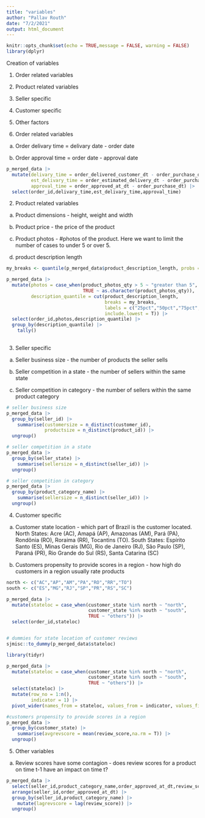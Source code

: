 ```yaml
---
title: "variables"
author: "Pallav Routh"
date: "7/2/2021"
output: html_document
---
```


```r
knitr::opts_chunk$set(echo = TRUE,message = FALSE, warning = FALSE)
library(dplyr)
```

Creation of variables

1. Order related variables

2. Product related variables

3. Seller specific

4. Customer specific

5. Other factors




1. Order related variables

a. Order delivary time = delivary date - order date

b. Order approval time = order date - approval date

```r
p_merged_data |> 
  mutate(delivary_time = order_delivered_customer_dt - order_purchase_dt,
         est_delivary_time = order_estimated_delivery_dt - order_purchase_dt,
         approval_time = order_approved_at_dt - order_purchase_dt) |> 
  select(order_id,delivary_time,est_delivary_time,approval_time)
```

2. Product related variables

a. Product dimensions - height, weight and width

b. Product price - the price of the product

c. Product photos - #photos of the product. Here we want to limit the number of cases to under 5 or over 5. 

d. product description length

```r
my_breaks <- quantile(p_merged_data$product_description_length, probs = c(0:4)/4)

p_merged_data |> 
  mutate(photos = case_when(product_photos_qty > 5 ~ "greater than 5",
                            TRUE ~ as.character(product_photos_qty)),
         description_quantile = cut(product_description_length,
                                    breaks = my_breaks,
                                    labels = c("25pct","50pct","75pct","100pct"),
                                    include.lowest = T)) |> 
  select(order_id,photos,description_quantile) |> 
  group_by(description_quantile) |> 
    tally()
  
```

3. Seller specific

a. Seller business size - the number of products the seller sells

b. Seller competition in a state - the number of sellers within the same state

c. Seller competition in category - the number of sellers within the same product category

```r
# seller business size
p_merged_data |> 
  group_by(seller_id) |> 
    summarise(customersize = n_distinct(customer_id),
              productsize = n_distinct(product_id)) |> 
  ungroup()

# seller competition in a state
p_merged_data |> 
  group_by(seller_state) |> 
    summarise(sellersize = n_distinct(seller_id)) |> 
  ungroup()

# seller competition in category
p_merged_data |> 
  group_by(product_category_name) |> 
    summarise(sellersize = n_distinct(seller_id)) |> 
  ungroup()
```

4. Customer specific

a. Customer state location - which part of Brazil is the customer located. 
North States: Acre (AC), Amapá (AP), Amazonas (AM), Pará (PA), Rondônia (RO), Roraima (RR), Tocantins (TO). South States: Espírito Santo (ES), Minas Gerais (MG), Rio de Janeiro (RJ), São Paulo (SP), Paraná (PR), Rio Grande do Sul (RS), Santa Catarina (SC)

b. Customers propensity to provide scores in a region - how high do customers in a region usually rate products

```r
north <- c("AC","AP","AM","PA","RO","RR","TO")
south <- c("ES","MG","RJ","SP","PR","RS","SC")

p_merged_data |> 
  mutate(stateloc = case_when(customer_state %in% north ~ "north",
                              customer_state %in% south ~ "south",
                              TRUE ~ "others")) |> 
  select(order_id,stateloc)


# dummies for state location of customer reviews
sjmisc::to_dummy(p_merged_data$stateloc)

library(tidyr)

p_merged_data |> 
  mutate(stateloc = case_when(customer_state %in% north ~ "north",
                              customer_state %in% south ~ "south",
                              TRUE ~ "others")) |> 
  select(stateloc) |> 
  mutate(row_no = 1:n(),
         indicator = 1) |> 
  pivot_wider(names_from = stateloc, values_from = indicator, values_fill = 0)

#customers propensity to provide scores in a region
p_merged_data |>
  group_by(customer_state) |> 
    summarise(avgrevscore = mean(review_score,na.rm = T)) |> 
  ungroup()
```


5. Other variables

a. Review scores have some contagion - does review scores for a product on time t-1 have an impact on time t?

```r
p_merged_data |> 
  select(seller_id,product_category_name,order_approved_at_dt,review_score) |> 
  arrange(seller_id,order_approved_at_dt) |> 
  group_by(seller_id,product_category_name) |>
    mutate(lagrevscore = lag(review_score)) |> 
  ungroup()
```

